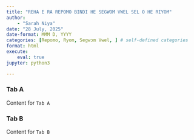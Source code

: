 ```yaml
---
title: "REHA E RA REPOMO BINDI HE SEGWOM VWEL SEL O HE RIYOM"
author: 
    - "Sarah Niya"
date: "28 July, 2025"
date-format: MMM D, YYYY
categories: [Repomo, Ryom, Segwɔm Vwel, ] # self-defined categories
format: html
execute:
    eval: true
jupyter: python3

---
```


::: {.panel-tabset}

### Tab A

Content for `Tab A`

### Tab B

Content for `Tab B`

:::

